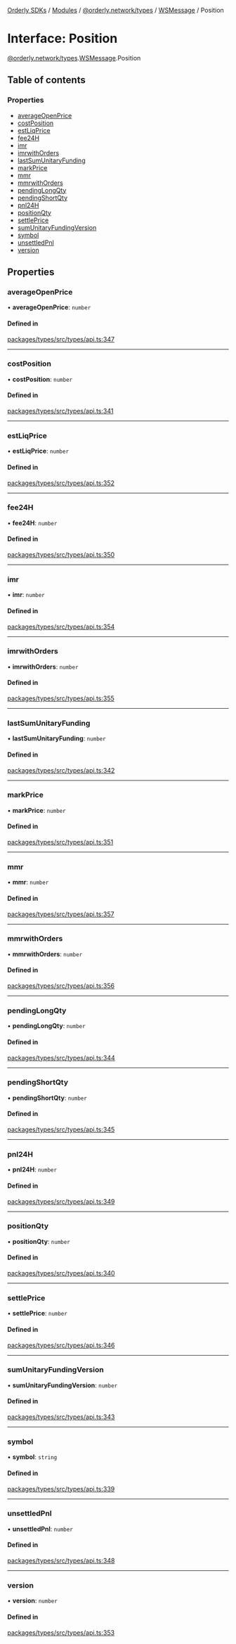 [Orderly SDKs](/sdks/tech-doc/README) / [Modules](/sdks/tech-doc/modules) / [@orderly.network/types](/sdks/tech-doc/modules/orderly_network_types) / [WSMessage](/sdks/tech-doc/modules/orderly_network_types.WSMessage) / Position

# Interface: Position

[@orderly.network/types](/sdks/tech-doc/modules/orderly_network_types).[WSMessage](/sdks/tech-doc/modules/orderly_network_types.WSMessage).Position

## Table of contents

### Properties

- [averageOpenPrice](/sdks/tech-doc/interfaces/orderly_network_types.WSMessage.Position#averageopenprice)
- [costPosition](/sdks/tech-doc/interfaces/orderly_network_types.WSMessage.Position#costposition)
- [estLiqPrice](/sdks/tech-doc/interfaces/orderly_network_types.WSMessage.Position#estliqprice)
- [fee24H](/sdks/tech-doc/interfaces/orderly_network_types.WSMessage.Position#fee24h)
- [imr](/sdks/tech-doc/interfaces/orderly_network_types.WSMessage.Position#imr)
- [imrwithOrders](/sdks/tech-doc/interfaces/orderly_network_types.WSMessage.Position#imrwithorders)
- [lastSumUnitaryFunding](/sdks/tech-doc/interfaces/orderly_network_types.WSMessage.Position#lastsumunitaryfunding)
- [markPrice](/sdks/tech-doc/interfaces/orderly_network_types.WSMessage.Position#markprice)
- [mmr](/sdks/tech-doc/interfaces/orderly_network_types.WSMessage.Position#mmr)
- [mmrwithOrders](/sdks/tech-doc/interfaces/orderly_network_types.WSMessage.Position#mmrwithorders)
- [pendingLongQty](/sdks/tech-doc/interfaces/orderly_network_types.WSMessage.Position#pendinglongqty)
- [pendingShortQty](/sdks/tech-doc/interfaces/orderly_network_types.WSMessage.Position#pendingshortqty)
- [pnl24H](/sdks/tech-doc/interfaces/orderly_network_types.WSMessage.Position#pnl24h)
- [positionQty](/sdks/tech-doc/interfaces/orderly_network_types.WSMessage.Position#positionqty)
- [settlePrice](/sdks/tech-doc/interfaces/orderly_network_types.WSMessage.Position#settleprice)
- [sumUnitaryFundingVersion](/sdks/tech-doc/interfaces/orderly_network_types.WSMessage.Position#sumunitaryfundingversion)
- [symbol](/sdks/tech-doc/interfaces/orderly_network_types.WSMessage.Position#symbol)
- [unsettledPnl](/sdks/tech-doc/interfaces/orderly_network_types.WSMessage.Position#unsettledpnl)
- [version](/sdks/tech-doc/interfaces/orderly_network_types.WSMessage.Position#version)

## Properties

### averageOpenPrice

• **averageOpenPrice**: `number`

#### Defined in

[packages/types/src/types/api.ts:347](https://github.com/OrderlyNetwork/js-sdk/blob/91fd031/packages/types/src/types/api.ts#L347)

___

### costPosition

• **costPosition**: `number`

#### Defined in

[packages/types/src/types/api.ts:341](https://github.com/OrderlyNetwork/js-sdk/blob/91fd031/packages/types/src/types/api.ts#L341)

___

### estLiqPrice

• **estLiqPrice**: `number`

#### Defined in

[packages/types/src/types/api.ts:352](https://github.com/OrderlyNetwork/js-sdk/blob/91fd031/packages/types/src/types/api.ts#L352)

___

### fee24H

• **fee24H**: `number`

#### Defined in

[packages/types/src/types/api.ts:350](https://github.com/OrderlyNetwork/js-sdk/blob/91fd031/packages/types/src/types/api.ts#L350)

___

### imr

• **imr**: `number`

#### Defined in

[packages/types/src/types/api.ts:354](https://github.com/OrderlyNetwork/js-sdk/blob/91fd031/packages/types/src/types/api.ts#L354)

___

### imrwithOrders

• **imrwithOrders**: `number`

#### Defined in

[packages/types/src/types/api.ts:355](https://github.com/OrderlyNetwork/js-sdk/blob/91fd031/packages/types/src/types/api.ts#L355)

___

### lastSumUnitaryFunding

• **lastSumUnitaryFunding**: `number`

#### Defined in

[packages/types/src/types/api.ts:342](https://github.com/OrderlyNetwork/js-sdk/blob/91fd031/packages/types/src/types/api.ts#L342)

___

### markPrice

• **markPrice**: `number`

#### Defined in

[packages/types/src/types/api.ts:351](https://github.com/OrderlyNetwork/js-sdk/blob/91fd031/packages/types/src/types/api.ts#L351)

___

### mmr

• **mmr**: `number`

#### Defined in

[packages/types/src/types/api.ts:357](https://github.com/OrderlyNetwork/js-sdk/blob/91fd031/packages/types/src/types/api.ts#L357)

___

### mmrwithOrders

• **mmrwithOrders**: `number`

#### Defined in

[packages/types/src/types/api.ts:356](https://github.com/OrderlyNetwork/js-sdk/blob/91fd031/packages/types/src/types/api.ts#L356)

___

### pendingLongQty

• **pendingLongQty**: `number`

#### Defined in

[packages/types/src/types/api.ts:344](https://github.com/OrderlyNetwork/js-sdk/blob/91fd031/packages/types/src/types/api.ts#L344)

___

### pendingShortQty

• **pendingShortQty**: `number`

#### Defined in

[packages/types/src/types/api.ts:345](https://github.com/OrderlyNetwork/js-sdk/blob/91fd031/packages/types/src/types/api.ts#L345)

___

### pnl24H

• **pnl24H**: `number`

#### Defined in

[packages/types/src/types/api.ts:349](https://github.com/OrderlyNetwork/js-sdk/blob/91fd031/packages/types/src/types/api.ts#L349)

___

### positionQty

• **positionQty**: `number`

#### Defined in

[packages/types/src/types/api.ts:340](https://github.com/OrderlyNetwork/js-sdk/blob/91fd031/packages/types/src/types/api.ts#L340)

___

### settlePrice

• **settlePrice**: `number`

#### Defined in

[packages/types/src/types/api.ts:346](https://github.com/OrderlyNetwork/js-sdk/blob/91fd031/packages/types/src/types/api.ts#L346)

___

### sumUnitaryFundingVersion

• **sumUnitaryFundingVersion**: `number`

#### Defined in

[packages/types/src/types/api.ts:343](https://github.com/OrderlyNetwork/js-sdk/blob/91fd031/packages/types/src/types/api.ts#L343)

___

### symbol

• **symbol**: `string`

#### Defined in

[packages/types/src/types/api.ts:339](https://github.com/OrderlyNetwork/js-sdk/blob/91fd031/packages/types/src/types/api.ts#L339)

___

### unsettledPnl

• **unsettledPnl**: `number`

#### Defined in

[packages/types/src/types/api.ts:348](https://github.com/OrderlyNetwork/js-sdk/blob/91fd031/packages/types/src/types/api.ts#L348)

___

### version

• **version**: `number`

#### Defined in

[packages/types/src/types/api.ts:353](https://github.com/OrderlyNetwork/js-sdk/blob/91fd031/packages/types/src/types/api.ts#L353)
